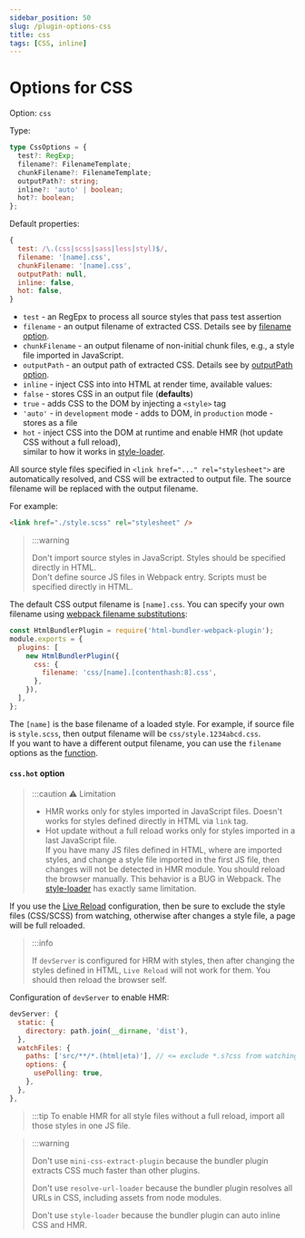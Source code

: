 ```yaml
---
sidebar_position: 50
slug: /plugin-options-css
title: css
tags: [CSS, inline]
---
```


# Options for CSS

Option: `css`

Type:

```ts
type CssOptions = {
  test?: RegExp;
  filename?: FilenameTemplate;
  chunkFilename?: FilenameTemplate;
  outputPath?: string;
  inline?: 'auto' | boolean;
  hot?: boolean;
};
```

Default properties:

```js
{
  test: /\.(css|scss|sass|less|styl)$/,
  filename: '[name].css',
  chunkFilename: '[name].css',
  outputPath: null,
  inline: false,
  hot: false,
}
```

- `test` - an RegEpx to process all source styles that pass test assertion
- `filename` - an output filename of extracted CSS. Details see by [filename option](#option-filename).
- `chunkFilename` - an output filename of non-initial chunk files, e.g., a style file imported in JavaScript.
- `outputPath` - an output path of extracted CSS. Details see by [outputPath option](#option-outputpath).
- `inline` - inject CSS into into HTML at render time, available values:
- `false` - stores CSS in an output file (**defaults**)
- `true` - adds CSS to the DOM by injecting a `<style>` tag
- `'auto'` - in `development` mode - adds to DOM, in `production` mode - stores as a file
- `hot` - inject CSS into the DOM at runtime and enable HMR (hot update CSS without a full reload),\
similar to how it works in [style-loader](https://github.com/webpack-contrib/style-loader).

All source style files specified in `<link href="..." rel="stylesheet">` are automatically resolved,
and CSS will be extracted to output file. The source filename will be replaced with the output filename.

For example:

```html
<link href="./style.scss" rel="stylesheet" />
```

> :::warning
>
> Don't import source styles in JavaScript. Styles should be specified directly in HTML.\
> Don't define source JS files in Webpack entry. Scripts must be specified directly in HTML.

The default CSS output filename is `[name].css`.
You can specify your own filename using [webpack filename substitutions](https://webpack.js.org/configuration/output/#outputfilename):

```js
const HtmlBundlerPlugin = require('html-bundler-webpack-plugin');
module.exports = {
  plugins: [
    new HtmlBundlerPlugin({
      css: {
        filename: 'css/[name].[contenthash:8].css',
      },
    }),
  ],
};
```

The `[name]` is the base filename of a loaded style.
For example, if source file is `style.scss`, then output filename will be `css/style.1234abcd.css`.\
If you want to have a different output filename, you can use the `filename` options as the [function](https://webpack.js.org/configuration/output/#outputfilename).

<a id="option-css-hot" name="option-css-hot"></a>

#### `css.hot` option

> :::caution
> ⚠️ Limitation
>
> - HMR works only for styles imported in JavaScript files. Doesn't works for styles defined directly in HTML via `link` tag.
> - Hot update without a full reload works only for styles imported in a last JavaScript file.\
>   If you have many JS files defined in HTML, where are imported styles, and change a style file imported in the first JS file,
>   then changes will not be detected in HMR module. You should reload the browser manually.
>   This behavior is a BUG in Webpack. The [style-loader](https://github.com/webpack-contrib/style-loader) has exactly same limitation.
>

If you use the [Live Reload](#setup-live-reload) configuration, then be sure to exclude the style files (CSS/SCSS) from watching,
otherwise after changes a style file, a page will be full reloaded.

> :::info
>
> If `devServer` is configured for HRM with styles, then after changing the styles defined in HTML, `Live Reload` will not work for them.
> You should then reload the browser self.

Configuration of `devServer` to enable HMR:

```js
devServer: {
  static: {
    directory: path.join(__dirname, 'dist'),
  },
  watchFiles: {
    paths: ['src/**/*.(html|eta)'], // <= exclude *.s?css from watching
    options: {
      usePolling: true,
    },
  },
},
```

> :::tip
> To enable HMR for all style files without a full reload, import all those styles in one JS file.


> :::warning
>
> Don't use `mini-css-extract-plugin` because the bundler plugin extracts CSS much faster than other plugins.
>
> Don't use `resolve-url-loader` because the bundler plugin resolves all URLs in CSS, including assets from node modules.
>
> Don't use `style-loader` because the bundler plugin can auto inline CSS and HMR.
